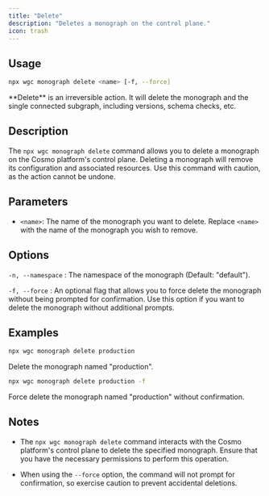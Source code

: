 ```yaml
---
title: "Delete"
description: "Deletes a monograph on the control plane."
icon: trash
---
```


## Usage

```bash
npx wgc monograph delete <name> [-f, --force]
```

<Note>
  **Delete** is an irreversible action. It will delete the monograph and the single connected subgraph, including versions, schema checks, etc.
</Note>

## Description

The `npx wgc monograph delete` command allows you to delete a monograph on the Cosmo platform's control plane. Deleting a monograph will remove its configuration and associated resources. Use this command with caution, as the action cannot be undone.

## Parameters

* `<name>`: The name of the monograph you want to delete. Replace `<name>` with the name of the monograph you wish to remove.

## Options

`-n, --namespace` : The namespace of the monograph (Default: "default").

`-f, --force` : An optional flag that allows you to force delete the monograph without being prompted for confirmation. Use this option if you want to delete the monograph without additional prompts.

## Examples

```bash
npx wgc monograph delete production
```

Delete the monograph named "production".

```bash
npx wgc monograph delete production -f
```

Force delete the monograph named "production" without confirmation.

## Notes

* The `npx wgc monograph delete` command interacts with the Cosmo platform's control plane to delete the specified monograph. Ensure that you have the necessary permissions to perform this operation.

* When using the `--force` option, the command will not prompt for confirmation, so exercise caution to prevent accidental deletions.

